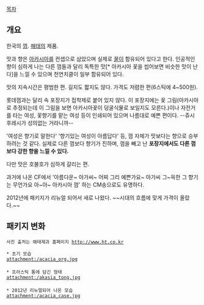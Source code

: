 [[목차]]

== 개요 ==
한국의 [[껌]]. [[해태]]의 제품.

맛과 향은 [[아카시아]]를 컨셉으로 삼았으며 실제로 [[꿀]]이 함유되어 있다고 한다. 인공적인 향이 심하게 나는 다른 껌들과 달리 독특한 맛[* 아카시아 꽃을 씹어보면 비슷한 맛이 난다]을 느낄 수 있으며 천연치클이 일부 함유되어 있다.

맛의 지속시간은 평범한 편. 길지도 짧지도 않다. 가격도 저렴한 편(6스틱에 4~500원).

롯데껌과는 달리 속 포장지가 접착제로 붙어 있지 않다. 이 포장지에는 꽃 그림(아카시아로 추정되는데 이 그림을 보면 아카시아꽃이 덩굴식물로 보일지도 모른다.)이나 자전거를 타는 여성, 꽃향기를 맡는 여성 등이 인쇄되어 있으며 나름대로 예쁜 편이다. --쥬시후레시가 성의없는 거라니까--

'여성은 향기로 말한다' '향기있는 여성이 아름답다' 등, 껌 자체가 맛보다는 향으로 승부하려는 것 같다. 실제로 다른 껌보다 향기가 진하며, 껌을 빼고 난 '''포장지에서도 다른 껌보다 강한 향을 느낄 수 있다.''' 

다만 맛은 호불호가 심하게 갈리는 편.

과거에 나온 CF에서 '아름다운~ 아가씨~ 어찌 그리 예쁜가요~ 아가씨 그~윽한 그 향기는 무언가요 아~아~ 아카시아 껌' 하는 CM송으로도 유명하다.

2012년에 패키지가 리뉴얼 되어서 새로 나왔다. ~~시대의 흐름에 맞게 가격이 올랐다.~~

== 패키지 변화 ==
 사진 출처는 해태제과 홈페이지 http://www.ht.co.kr

 * 초기 모습
 attachment:/acacia_org.jpg
 
 * 프라스틱 통에 담긴 형태
 attachment:/akasia_tong.jpg
 
 * 2012년 리뉴얼되어 나온 모습
 attachment:/acacia_case.jpg
